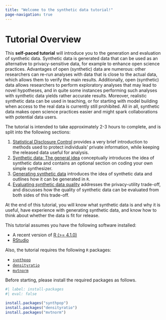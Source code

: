 ```yaml
---
title: "Welcome to the synthetic data tutorial!"
page-navigation: true
---
```


# Tutorial Overview

This **self-paced tutorial** will introduce you to the generation and evaluation of synthetic data. 
Synthetic data is generated data that can be used as an alternative to privacy-sensitive data, for example to enhance open science practices. 
Advantages of open (synthetic) data are numerous: other researchers can re-run analyses with data that is close to the actual data, which allows them to verify the main results. 
Additionally, open (synthetic) data allows researchers to perform exploratory analyses that may lead to novel hypotheses, and in quite some instances performing such analyses with synthetic data yields rather accurate results.
Moreover, realistic synthetic data can be used in teaching, or for starting with model building when access to the real data is currently still prohibited. 
All in all, synthetic data makes open science practices easier and might spark collaborations with potential data users.


The tutorial is intended to take approximately 2-3 hours to complete, and is split into the following sections:

1.  [Statistical Disclosure Control](sdc/) provides a very brief introduction to methods used to protect individuals’ private information, while keeping the released data useful for analysis.
2.  [Synthetic data: The general idea](synthetic/) conceptually introduces the idea of synthetic data and contains an optional section on coding your own simple synthesizer.
3.  [Generating synthetic data](geneneration/) introduces the idea of synthetic data and outlines how it can be generated in `R`.
4.  [Evaluating synthetic data quality](evaluation/) addresses the privacy-utility trade-off, and discusses how the quality of synthetic data can be evaluated from both sides of this trade-off.

At the end of this tutorial, you will know what synthetic data is and why it is useful, have experience with generating synthetic data, and know how to think about whether the data is fit for release. 


::: {.callout-tip title="Recommended Software"}
This tutorial assumes you have the following software installed:

- A recent version of [R (>= 4.1.0)](https://cran.r-project.org/)
- [RStudio](https://posit.co/downloads/)

Also, the tutorial requires the following `R` packages:

- [`synthpop`](https://synthpop.org.uk/get-started.html)
- [`densityratio`](https://thomvolker.github.io/densityratio)
- [`mvtnorm`](https://mvtnorm.r-forge.r-project.org/)

Before starting, please install the required packages as follows.

```r
#| label: install-packages
#| eval: false

install.packages("synthpop")
install.packages("densityratio")
install.packages("mvtnorm")
```

:::
